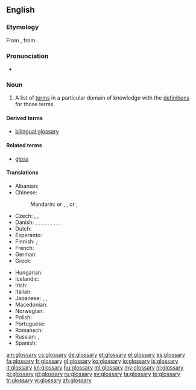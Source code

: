 {{selfref|There is a '''[[Appendix:Glossary|Glossary of terms]]''' used in Wiktionary. See also Wiktionary's [[:Category:Glossaries]]}}
==English==
{{wikipedia}}

===Etymology===
From {{etyl|la}} {{term|glossarium|glossārium}}, from {{term|γλῶσσα||tongue|lang=grc|tr=glossa}}.

===Pronunciation===
* {{IPA|/ˈɡlɒsəɹi/}}

===Noun===
{{en-noun|glossaries}}

# {{lexicography}} A list of [[term]]s in a particular domain of knowledge with the [[definition]]s for those terms.

====Derived terms====
* [[bilingual glossary]]

====Related terms====
* [[gloss]]

====Translations====
{{trans-top|list of words with their definitions}}
* Albanian: {{t-|sq|fjalorth‎|m}}
* Chinese:
*: Mandarin: {{t|cmn|詞匯表|sc=Hani}} or {{t|cmn|詞彙表|sc=Hani}}, {{t|cmn|词汇表|tr=cíhuìbiǎo|sc=Hani}}, {{t|cmn|詞匯|sc=Hani}} or {{t|cmn|詞彙|sc=Hani}}, {{t|cmn|词汇|tr=cíhuì|sc=Hani}}
* Czech: {{t-|cs|slovník pojmů|m}}, {{t-|cs|slovníček pojmů|m}}, {{t-|cs|glosář|m}}
* Danish: {{t-|da|glosar}}, {{t-|da|glossar}}, {{t-|da|glosarium}}, {{t-|da|glossarium}}, {{t-|da|glosebog}}, {{t-|da|ordliste}}, {{t-|da|termliste}}, {{t-|da|gloseliste}}, {{t-|da|glossehæfte}},
* Dutch: {{t+|nl|glossarium|n}}
* Esperanto: {{t-|eo|glosaro}}
* Finnish: {{t+|fi|sanasto}}; {{t-|fi|asiasanasto}}
* French: {{t+|fr|glossaire}}
* German: {{t+|de|Glossar|n}}
* Greek: {{t+|el|γλωσσάριο|n|tr=glossário|sc=Grek}}
{{trans-mid}}
* Hungarian: {{t+|hu|szójegyzék}}
* Icelandic: {{t+|is|orðasafn|n}}
* Irish: {{t-|ga|foclóirín|m}}
* Italian: {{t+|it|glossario|m}}
* Japanese: {{t-|ja|用語集|tr=ようごしゅう, yōgoshū|sc=Jpan}}, {{t+|ja|語彙|tr=ごい, goi|sc=Jpan}}, {{t-|ja|グロッサリー|tr=gurossarī|sc=Jpan}}
* Macedonian: {{t-|mk|поимник|m|tr=póimnik}}
* Norwegian: {{t-|no|glossar|n}}
* Polish: {{t-|pl|glosariusz|m}}
* Portuguese: {{t+|pt|glossário|m}}
* Romansch: {{t-|rm|glossari|m}}
* Russian: {{t+|ru|глоссарий|m|tr=glossárij}}, {{t+|ru|словарь|m|tr=slovár’|sc=Cyrl}}
* Spanish: {{t+|es|glosario|m}}
{{trans-bottom}}

[[am:glossary]]
[[cs:glossary]]
[[de:glossary]]
[[et:glossary]]
[[el:glossary]]
[[es:glossary]]
[[fa:glossary]]
[[fr:glossary]]
[[gl:glossary]]
[[ko:glossary]]
[[io:glossary]]
[[is:glossary]]
[[it:glossary]]
[[kn:glossary]]
[[hu:glossary]]
[[ml:glossary]]
[[my:glossary]]
[[nl:glossary]]
[[pl:glossary]]
[[pt:glossary]]
[[ru:glossary]]
[[sv:glossary]]
[[ta:glossary]]
[[te:glossary]]
[[tr:glossary]]
[[vi:glossary]]
[[zh:glossary]]